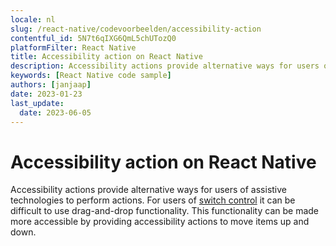 ```yaml
---
locale: nl
slug: /react-native/codevoorbeelden/accessibility-action
contentful_id: 5N7t6qIXG6QmL5chUTozQ0
platformFilter: React Native
title: Accessibility action on React Native
description: Accessibility actions provide alternative ways for users of assistive technologies to perform actions.
keywords: [React Native code sample]
authors: [janjaap]
date: 2023-01-23
last_update:
  date: 2023-06-05
---
```


# Accessibility action on React Native

Accessibility actions provide alternative ways for users of assistive technologies to perform actions. For users of [switch control](https://appt.org/en/docs/ios/features/switch-control) it can be difficult to use drag-and-drop functionality. This functionality can be made more accessible by providing accessibility actions to move items up and down.

<CodeSample id="accessibility-action" locale="nl" platform="react native"/>
